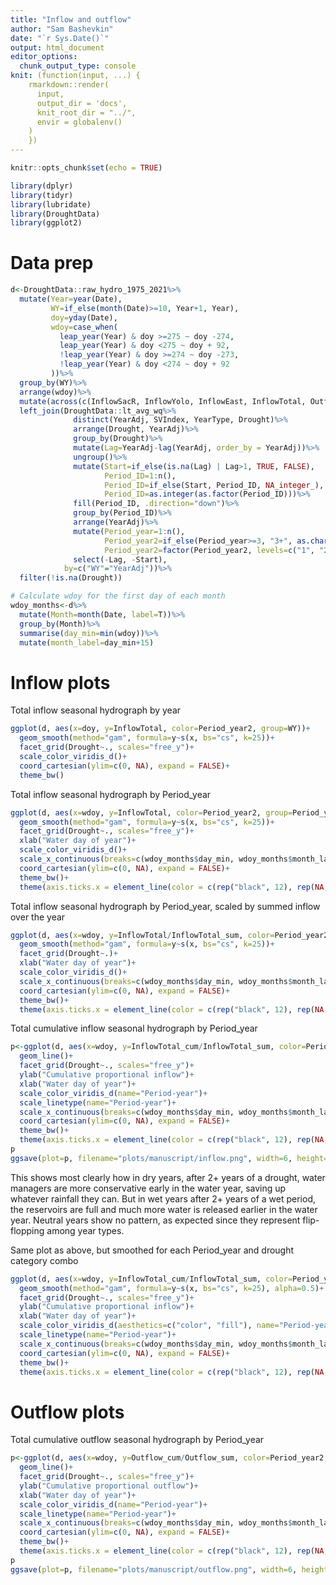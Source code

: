```yaml
---
title: "Inflow and outflow"
author: "Sam Bashevkin"
date: "`r Sys.Date()`"
output: html_document
editor_options: 
  chunk_output_type: console
knit: (function(input, ...) {
    rmarkdown::render(
      input,
      output_dir = 'docs',
      knit_root_dir = "../",
      envir = globalenv()
    )
    })
---
```


```r
knitr::opts_chunk$set(echo = TRUE)
```


```r
library(dplyr)
library(tidyr)
library(lubridate)
library(DroughtData)
library(ggplot2)
```

# Data prep

```r
d<-DroughtData::raw_hydro_1975_2021%>%
  mutate(Year=year(Date),
         WY=if_else(month(Date)>=10, Year+1, Year),
         doy=yday(Date),
         wdoy=case_when(
           leap_year(Year) & doy >=275 ~ doy -274,
           leap_year(Year) & doy <275 ~ doy + 92,
           !leap_year(Year) & doy >=274 ~ doy -273,
           !leap_year(Year) & doy <274 ~ doy + 92
         ))%>%
  group_by(WY)%>%
  arrange(wdoy)%>%
  mutate(across(c(InflowSacR, InflowYolo, InflowEast, InflowTotal, Outflow, Export), list(cum=~cumsum(.x), sum=~sum(.x))))%>%
  left_join(DroughtData::lt_avg_wq%>%
              distinct(YearAdj, SVIndex, YearType, Drought)%>%
              arrange(Drought, YearAdj)%>%
              group_by(Drought)%>%
              mutate(Lag=YearAdj-lag(YearAdj, order_by = YearAdj))%>%
              ungroup()%>%
              mutate(Start=if_else(is.na(Lag) | Lag>1, TRUE, FALSE),
                     Period_ID=1:n(),
                     Period_ID=if_else(Start, Period_ID, NA_integer_),
                     Period_ID=as.integer(as.factor(Period_ID)))%>%
              fill(Period_ID, .direction="down")%>%
              group_by(Period_ID)%>%
              arrange(YearAdj)%>%
              mutate(Period_year=1:n(),
                     Period_year2=if_else(Period_year>=3, "3+", as.character(Period_year)),
                     Period_year2=factor(Period_year2, levels=c("1", "2", "3+")))%>%
              select(-Lag, -Start),
            by=c("WY"="YearAdj"))%>%
  filter(!is.na(Drought))

# Calculate wdoy for the first day of each month
wdoy_months<-d%>%
  mutate(Month=month(Date, label=T))%>%
  group_by(Month)%>%
  summarise(day_min=min(wdoy))%>%
  mutate(month_label=day_min+15)
```

# Inflow plots

Total inflow seasonal hydrograph by year
```r
ggplot(d, aes(x=doy, y=InflowTotal, color=Period_year2, group=WY))+
  geom_smooth(method="gam", formula=y~s(x, bs="cs", k=25))+
  facet_grid(Drought~., scales="free_y")+
  scale_color_viridis_d()+
  coord_cartesian(ylim=c(0, NA), expand = FALSE)+
  theme_bw()
```

Total inflow seasonal hydrograph by Period_year
```r
ggplot(d, aes(x=wdoy, y=InflowTotal, color=Period_year2, group=Period_year2))+
  geom_smooth(method="gam", formula=y~s(x, bs="cs", k=25))+
  facet_grid(Drought~., scales="free_y")+
  xlab("Water day of year")+
  scale_color_viridis_d()+
  scale_x_continuous(breaks=c(wdoy_months$day_min, wdoy_months$month_label), labels=c(rep("", 12), as.character(wdoy_months$Month)))+
  coord_cartesian(ylim=c(0, NA), expand = FALSE)+
  theme_bw()+
  theme(axis.ticks.x = element_line(color = c(rep("black", 12), rep(NA, 12))))
```


Total inflow seasonal hydrograph by Period_year, scaled by summed inflow over the year
```r
ggplot(d, aes(x=wdoy, y=InflowTotal/InflowTotal_sum, color=Period_year2, group=Period_year2))+
  geom_smooth(method="gam", formula=y~s(x, bs="cs", k=25))+
  facet_grid(Drought~.)+
  xlab("Water day of year")+
  scale_color_viridis_d()+
  scale_x_continuous(breaks=c(wdoy_months$day_min, wdoy_months$month_label), labels=c(rep("", 12), as.character(wdoy_months$Month)))+
  coord_cartesian(ylim=c(0, NA), expand = FALSE)+
  theme_bw()+
  theme(axis.ticks.x = element_line(color = c(rep("black", 12), rep(NA, 12))))
```

Total cumulative inflow seasonal hydrograph by Period_year
```r
p<-ggplot(d, aes(x=wdoy, y=InflowTotal_cum/InflowTotal_sum, color=Period_year2, group=WY, linetype=Period_year2))+
  geom_line()+
  facet_grid(Drought~., scales="free_y")+
  ylab("Cumulative proportional inflow")+
  xlab("Water day of year")+
  scale_color_viridis_d(name="Period-year")+
  scale_linetype(name="Period-year")+
  scale_x_continuous(breaks=c(wdoy_months$day_min, wdoy_months$month_label), labels=c(rep("", 12), as.character(wdoy_months$Month)))+
  coord_cartesian(ylim=c(0, NA), expand = FALSE)+
  theme_bw()+
  theme(axis.ticks.x = element_line(color = c(rep("black", 12), rep(NA, 12))))
p
ggsave(plot=p, filename="plots/manuscript/inflow.png", width=6, height=4, units="in")
```

This shows most clearly how in dry years, after 2+ years of a drought, water managers are more conservative early in the water year, saving up whatever rainfall they can. But in wet years after 2+ years of a wet period, the reservoirs are full and much more water is released earlier in the water year. Neutral years show no pattern, as expected since they represent flip-flopping among year types.


Same plot as above, but smoothed for each Period_year and drought category combo
```r
ggplot(d, aes(x=wdoy, y=InflowTotal_cum/InflowTotal_sum, color=Period_year2, fill=Period_year2, group=Period_year2, linetype=Period_year2))+
  geom_smooth(method="gam", formula=y~s(x, bs="cs", k=25), alpha=0.5)+
  facet_grid(Drought~., scales="free_y")+
  ylab("Cumulative proportional inflow")+
  xlab("Water day of year")+
  scale_color_viridis_d(aesthetics=c("color", "fill"), name="Period-year")+
  scale_linetype(name="Period-year")+
  scale_x_continuous(breaks=c(wdoy_months$day_min, wdoy_months$month_label), labels=c(rep("", 12), as.character(wdoy_months$Month)))+
  coord_cartesian(ylim=c(0, NA), expand = FALSE)+
  theme_bw()+
  theme(axis.ticks.x = element_line(color = c(rep("black", 12), rep(NA, 12))))
```

# Outflow plots

Total cumulative outflow seasonal hydrograph by Period_year
```r
p<-ggplot(d, aes(x=wdoy, y=Outflow_cum/Outflow_sum, color=Period_year2, group=WY, linetype=Period_year2))+
  geom_line()+
  facet_grid(Drought~., scales="free_y")+
  ylab("Cumulative proportional outflow")+
  xlab("Water day of year")+
  scale_color_viridis_d(name="Period-year")+
  scale_linetype(name="Period-year")+
  scale_x_continuous(breaks=c(wdoy_months$day_min, wdoy_months$month_label), labels=c(rep("", 12), as.character(wdoy_months$Month)))+
  coord_cartesian(ylim=c(0, NA), expand = FALSE)+
  theme_bw()+
  theme(axis.ticks.x = element_line(color = c(rep("black", 12), rep(NA, 12))))
p
ggsave(plot=p, filename="plots/manuscript/outflow.png", width=6, height=4, units="in")
```
